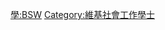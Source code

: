 {{Userbox
  |border-c = #FF8888
  |border-s = 1
  |id-c     = #FF8888
  |id-s     = 12
  |id-fc    = #000000
  |info-c   = #FFEEEE
  |info-s   = 10
  |info-fc  = #000000
  |id       = B.S.W.
  |info     = 這個用戶擁有[[:Category:維基社會工作學士|社會工作學士]]學位。
}}
<includeonly> [[Category:維基社會工作學士|{{PAGENAME}}]] </includeonly>
<noinclude> [[Category:學位用戶框模板|學:BSW]][[Category:維基社會工作學士]] 
</noinclude>